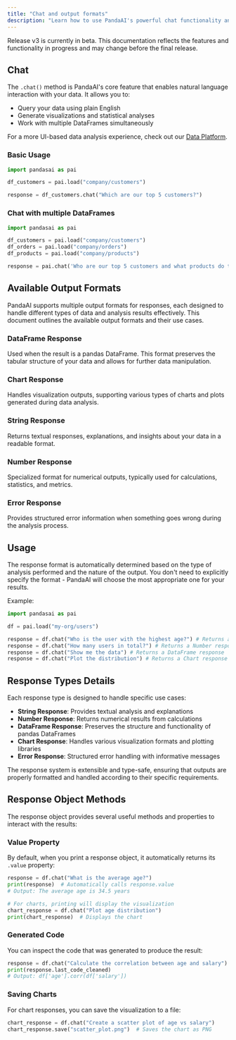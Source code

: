 ```yaml
---
title: "Chat and output formats"
description: "Learn how to use PandaAI's powerful chat functionality and the output formats for natural language data analysis"
---
```


<Note title="Beta Notice">
Release v3 is currently in beta. This documentation reflects the features and functionality in progress and may change before the final release.
</Note>

## Chat

The `.chat()` method is PandaAI's core feature that enables natural language interaction with your data. It allows you to:
- Query your data using plain English
- Generate visualizations and statistical analyses
- Work with multiple DataFrames simultaneously

For a more UI-based data analysis experience, check out our [Data Platform](/v3/ai-dashboards).

### Basic Usage

```python
import pandasai as pai

df_customers = pai.load("company/customers")

response = df_customers.chat("Which are our top 5 customers?")
```

### Chat with multiple DataFrames

```python
import pandasai as pai

df_customers = pai.load("company/customers")
df_orders = pai.load("company/orders")
df_products = pai.load("company/products")

response = pai.chat('Who are our top 5 customers and what products do they buy most frequently?', df_customers, df_orders, df_products)
```

## Available Output Formats

PandaAI supports multiple output formats for responses, each designed to handle different types of data and analysis results effectively. This document outlines the available output formats and their use cases.


### DataFrame Response
Used when the result is a pandas DataFrame. This format preserves the tabular structure of your data and allows for further data manipulation.

### Chart Response
Handles visualization outputs, supporting various types of charts and plots generated during data analysis.

### String Response
Returns textual responses, explanations, and insights about your data in a readable format.

### Number Response
Specialized format for numerical outputs, typically used for calculations, statistics, and metrics.

### Error Response
Provides structured error information when something goes wrong during the analysis process.

## Usage

The response format is automatically determined based on the type of analysis performed and the nature of the output. You don't need to explicitly specify the format - PandaAI will choose the most appropriate one for your results.

Example:
```python
import pandasai as pai

df = pai.load("my-org/users")

response = df.chat("Who is the user with the highest age?") # Returns a String response
response = df.chat("How many users in total?") # Returns a Number response
response = df.chat("Show me the data") # Returns a DataFrame response
response = df.chat("Plot the distribution") # Returns a Chart response
```

## Response Types Details

Each response type is designed to handle specific use cases:

- **String Response**: Provides textual analysis and explanations
- **Number Response**: Returns numerical results from calculations
- **DataFrame Response**: Preserves the structure and functionality of pandas DataFrames
- **Chart Response**: Handles various visualization formats and plotting libraries
- **Error Response**: Structured error handling with informative messages

The response system is extensible and type-safe, ensuring that outputs are properly formatted and handled according to their specific requirements.

## Response Object Methods

The response object provides several useful methods and properties to interact with the results:

### Value Property
By default, when you print a response object, it automatically returns its `.value` property:

```python
response = df.chat("What is the average age?")
print(response)  # Automatically calls response.value
# Output: The average age is 34.5 years

# For charts, printing will display the visualization
chart_response = df.chat("Plot age distribution")
print(chart_response)  # Displays the chart
```

### Generated Code
You can inspect the code that was generated to produce the result:

```python
response = df.chat("Calculate the correlation between age and salary")
print(response.last_code_cleaned)
# Output: df['age'].corr(df['salary'])
```

### Saving Charts
For chart responses, you can save the visualization to a file:

```python
chart_response = df.chat("Create a scatter plot of age vs salary")
chart_response.save("scatter_plot.png")  # Saves the chart as PNG
```
